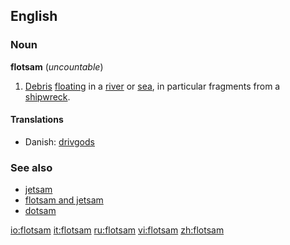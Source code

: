 ==English==

===Noun===
'''flotsam''' (''uncountable'')

# [[Debris]] [[float]]ing in a [[river]] or [[sea]], in particular fragments from a [[shipwreck]].

====Translations====
*Danish: [[drivgods]] {{n}}

===See also===
*[[jetsam]]
*[[flotsam and jetsam]]
*[[dotsam]]

[[io:flotsam]]
[[it:flotsam]]
[[ru:flotsam]]
[[vi:flotsam]]
[[zh:flotsam]]